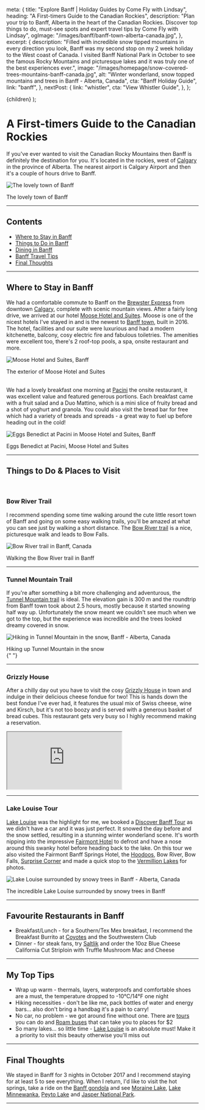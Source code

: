 
  meta: {
    title: "Explore Banff | Holiday Guides by Come Fly with Lindsay",
    heading: "A First-timers Guide to the Canadian Rockies",
    description:
      "Plan your trip to Banff, Alberta in the heart of the Canadian Rockies. Discover top things to do, must-see spots and expert travel tips by Come Fly with Lindsay",
    ogImage: "/images/banff/banff-town-alberta-canada.jpg",
  },
  excerpt: {
    description:
      "Filled with incredible snow tipped mountains in every direction you look, Banff was my second stop on my 2 week holiday to the West coast of Canada. I visited Banff National Park in October to see the famous Rocky Mountains and picturesque lakes and it was truly one of the best experiences ever.",
    image: "/images/homepage/snow-covered-trees-mountains-banff-canada.jpg",
    alt: "Winter wonderland, snow topped mountains and trees in Banff - Alberta, Canada",
    cta: "Banff Holiday Guide",
    link: "banff",
  },
  nextPost: {
    link: "whistler",
    cta: "View Whistler Guide",
  },
};

  <BlogPost details={details}>{children}</BlogPost>
);

# A First-timers Guide to the Canadian Rockies

If you've ever wanted to visit the Canadian Rocky Mountains then Banff is definitely the destination for you. It's located in the rockies, west of [Calgary](calgary) in the province of Alberta. The nearest airport is Calgary Airport and then it's a couple of hours drive to Banff.

![The lovely town of Banff](/images/banff/banff-town-alberta-canada.jpg)

<figcaption>The lovely town of Banff</figcaption>

---

## Contents

- [Where to Stay in Banff](#accommodation)
- [Things to Do in Banff](#things-to-do)
- [Dining in Banff](#dining)
- [Banff Travel Tips](#tips)
- [Final Thoughts](#summary)

---

## Where to Stay in Banff<a name="accommodation"></a>

We had a comfortable commute to Banff on the [Brewster Express](https://www.banffjaspercollection.com/brewster-express/) from downtown [Calgary](calgary), complete with scenic mountain views. After a fairly long drive, we arrived at our hotel [Moose Hotel and Suites](https://www.booking.com/hotel/ca/moose-and-suites.en-gb.html?aid=1912201). Moose is one of the nicest hotels I've stayed in and is the newest to [Banff town](https://banff.ca/), built in 2016. The hotel, facilities and our suite were luxurious and had a modern kitchenette, balcony, cosy electric fire and fabulous toiletries. The amenities were excellent too, there's 2 roof-top pools, a spa, onsite restaurant and more.

![Moose Hotel and Suites, Banff](/images/banff/moose-hotel-and-suites-banff-canada.jpg)

<figcaption>The exterior of Moose Hotel and Suites</figcaption>

<br />

We had a lovely breakfast one morning at [Pacini](http://moosehotelandsuites.com/pacini-restaurant/) the onsite restaurant, it was excellent value and featured generous portions. Each breakfast came with a fruit salad and a Duo Mattino, which is a mini slice of fruity bread and a shot of yoghurt and granola. You could also visit the bread bar for free which had a variety of breads and spreads - a great way to fuel up before heading out in the cold!

![Eggs Benedict at Pacini in Moose Hotel and Suites, Banff](/images/banff/eggs-benedict-at-pacini-moose-hotel-and-suites.jpg)

<figcaption>Eggs Benedict at Pacini, Moose Hotel and Suites</figcaption>

---

## Things to Do &amp; Places to Visit<a name="things-to-do"></a>

<br />

### Bow River Trail

I recommend spending some time walking around the cute little resort town of Banff and going on some easy walking trails, you'll be amazed at what you can see just by walking a short distance. The [Bow River trail](https://banff.ca/649/Bow-River-Trail) is a nice, picturesque walk and leads to Bow Falls.

![Bow River trail in Banff, Canada](/images/banff/bow-river-trail-banff-canada.jpg)

<figcaption>Walking the Bow River trail in Banff</figcaption>

---

### Tunnel Mountain Trail

If you're after something a bit more challenging and adventurous, the [Tunnel Mountain trail](https://banff.ca/653/Tunnel-Mountain-Trail) is ideal. The elevation gain is 300 m and the roundtrip from Banff town took about 2.5 hours, mostly because it started snowing half way up. Unfortunately the snow meant we couldn't see much when we got to the top, but the experience was incredible and the trees looked dreamy covered in snow.

![Hiking in Tunnel Mountain in the snow, Banff - Alberta, Canada](/images/banff/tunnel-mountain-trail-in-snow-banff-canada.jpg)

<figcaption>Hiking up Tunnel Mountain in the snow</figcaption>{" "}

---

### Grizzly House

After a chilly day out you have to visit the cosy [Grizzly House](http://banffgrizzlyhouse.com/) in town and indulge in their delicious cheese fondue for two! This is hands down the best fondue I've ever had, it features the usual mix of Swiss cheese, wine and Kirsch, but it's not too boozy and is served with a generous basket of bread cubes. This restaurant gets very busy so I highly recommend making a reservation.

<div class="video-container">
  <iframe
    src="https://www.youtube.com/embed/lA-W0DFlAbg?rel=0"
    gesture="media"
    allowfullscreen
  ></iframe>
</div>

---

### Lake Louise Tour

[Lake Louise](https://www.banfflakelouise.com/lake-louise/) was the highlight for me, we booked a [Discover Banff Tour](https://www.banfftours.com) as we didn't have a car and it was just perfect. It snowed the day before and the snow settled, resulting in a stunning winter wonderland scene. It's worth nipping into the impressive [Fairmont Hotel](https://www.fairmont.com/banff-springs/) to defrost and have a nose around this swanky hotel before heading back to the lake. On this tour we also visited the Fairmont Banff Springs Hotel, the [Hoodoos](https://banff.ca/652/Hoodoos-Trail), Bow River, Bow Falls, [Surprise Corner](https://www.travelalberta.com/uk/listings/surprise-corner-11154) and made a quick stop to the [Vermillion Lakes](https://www.banfflakelouise.com/vermilion-lakes) for photos.

![Lake Louise surrounded by snowy trees in Banff - Alberta, Canada](/images/banff/lake-louise-in-banff-canada.jpg)

<figcaption>
  The incredible Lake Louise surrounded by snowy trees in Banff
</figcaption>

---

## Favourite Restaurants in Banff<a name="dining"></a>

- Breakfast/Lunch - for a Southern/Tex Mex breakfast, I recommend the Breakfast Burrito at [Coyotes](http://coyotesbanff.com) and the Southwestern Club
- Dinner - for steak fans, try [Saltlik](http://www.saltlik.com/banff/) and order the 10oz Blue Cheese California Cut Striploin with Truffle Mushroom Mac and Cheese

---

## My Top Tips<a name="tips"></a>

- Wrap up warm - thermals, layers, waterproofs and comfortable shoes are a must, the temperature dropped to -10°C/14°F one night
- Hiking necessities - don't be like me, pack bottles of water and energy bars... also don't bring a handbag it's a pain to carry!
- No car, no problem - we got around fine without one. There are [tours](https://www.banfftours.com/) you can do and [Roam buses](https://roamtransit.com/schedules-routes/banff-local-route-one) that can take you to places for $2
- So many lakes... so little time - [Lake Louise](https://www.banfflakelouise.com/lake-louise) is an absolute must! Make it a priority to visit this beauty otherwise you'll miss out

---

## Final Thoughts<a name="summary"></a>

We stayed in Banff for 3 nights in October 2017 and I recommend staying for at least 5 to see everything. When I return, I'd like to visit the hot springs, take a ride on the [Banff gondola](https://www.banffjaspercollection.com/attractions/banff-gondola/) and see [Moraine Lake](https://www.banfflakelouise.com/moraine-lake), [Lake Minnewanka](https://www.banfflakelouise.com/lake-minnewanka), [Peyto Lake](https://www.travelalberta.com/uk/listings/peyto-lake-1483/) and [Jasper National Park](https://www.jasper.travel/).

---
